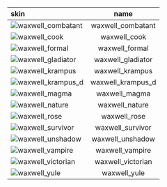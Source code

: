 | skin                                                                                         |       name        |
| :------------------------------------------------------------------------------------------- | :---------------: |
| ![waxwell_combatant](https://items.kleientertainment.com/images/DST/waxwell_combatant/small) | waxwell_combatant |
| ![waxwell_cook](https://items.kleientertainment.com/images/DST/waxwell_cook/small)           |   waxwell_cook    |
| ![waxwell_formal](https://items.kleientertainment.com/images/DST/waxwell_formal/small)       |  waxwell_formal   |
| ![waxwell_gladiator](https://items.kleientertainment.com/images/DST/waxwell_gladiator/small) | waxwell_gladiator |
| ![waxwell_krampus](https://items.kleientertainment.com/images/DST/waxwell_krampus/small)     |  waxwell_krampus  |
| ![waxwell_krampus_d](https://items.kleientertainment.com/images/DST/waxwell_krampus_d/small) | waxwell_krampus_d |
| ![waxwell_magma](https://items.kleientertainment.com/images/DST/waxwell_magma/small)         |   waxwell_magma   |
| ![waxwell_nature](https://items.kleientertainment.com/images/DST/waxwell_nature/small)       |  waxwell_nature   |
| ![waxwell_rose](https://items.kleientertainment.com/images/DST/waxwell_rose/small)           |   waxwell_rose    |
| ![waxwell_survivor](https://items.kleientertainment.com/images/DST/waxwell_survivor/small)   | waxwell_survivor  |
| ![waxwell_unshadow](https://items.kleientertainment.com/images/DST/waxwell_unshadow/small)   | waxwell_unshadow  |
| ![waxwell_vampire](https://items.kleientertainment.com/images/DST/waxwell_vampire/small)     |  waxwell_vampire  |
| ![waxwell_victorian](https://items.kleientertainment.com/images/DST/waxwell_victorian/small) | waxwell_victorian |
| ![waxwell_yule](https://items.kleientertainment.com/images/DST/waxwell_yule/small)           |   waxwell_yule    |
